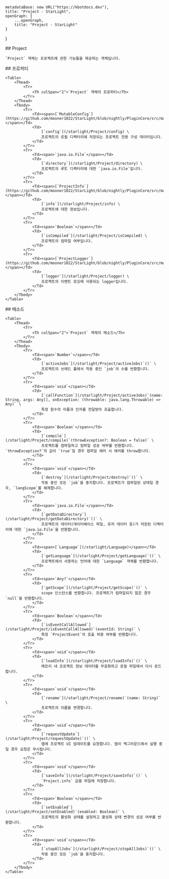 
    metadataBase: new URL("https://kbotdocs.dev"),
    title: "Project - StarLight",
    openGraph: {
        ...openGraph,
        title: "Project - StarLight"
    }
}

<Section>
    ## Project

    `Project` 객체는 프로젝트에 관한 기능들을 제공하는 객체입니다.
</Section>
<Section>
    ## 프로퍼티

    <Table>
        <Thead>
            <Tr>
                <Th colSpan="2">`Project` 객체의 프로퍼티</Th>
            </Tr>
        </Thead>
        <Tbody>
            <Tr>
                <Td><span>[`MutableConfig`](https://github.com/mooner1022/StarLight/blob/nightly/PluginCore/src/main/java/dev/mooner/starlight/plugincore/config/data/MutableConfig.kt)</span></Td>
                <Td>
                    [`config`](/starlight/Project/config) \
                    프로젝트의 로컬 디렉터리에 저장되는 프로젝트 전용 구성 데이터입니다.
                </Td>
            </Tr>
            <Tr>
                <Td><span>`java.io.File`</span></Td>
                <Td>
                    [`directory`](/starlight/Project/directory) \
                    프로젝트의 루트 디렉터리에 대한 `java.io.File`입니다.
                </Td>
            </Tr>
            <Tr>
                <Td><span>[`ProjectInfo`](https://github.com/mooner1022/StarLight/blob/nightly/PluginCore/src/main/java/dev/mooner/starlight/plugincore/project/ProjectInfo.kt#L11)</span></Td>
                <Td>
                    [`info`](/starlight/Project/info) \
                    프로젝트에 대한 정보입니다.
                </Td>
            </Tr>
            <Tr>
                <Td><span>`Boolean`</span></Td>
                <Td>
                    [`isCompiled`](/starlight/Project/isCompiled) \
                    프로젝트의 컴파일 여부입니다.
                </Td>
            </Tr>
            <Tr>
                <Td><span>[`ProjectLogger`](https://github.com/mooner1022/StarLight/blob/nightly/PluginCore/src/main/java/dev/mooner/starlight/plugincore/logger/ProjectLogger.kt#L24)</span></Td>
                <Td>
                    [`logger`](/starlight/Project/logger) \
                    프로젝트의 이벤트 로깅에 사용되는 logger입니다.
                </Td>
            </Tr>
        </Tbody>
    </Table>
</Section>
<Section>
    ## 메소드

    <Table>
        <Thead>
            <Tr>
                <Th colSpan="2">`Project` 객체의 메소드</Th>
            </Tr>
        </Thead>
        <Tbody>
            <Tr>
                <Td><span>`Number`</span></Td>
                <Td>
                    [`activeJobs`](/starlight/Project/activeJobs)`()` \
                    프로젝트의 쓰레드 풀에서 작동 중인 `job`의 수를 반환합니다.
                </Td>
            </Tr>
            <Tr>
                <Td><span>`void`</span></Td>
                <Td>
                    [`callFunction`](/starlight/Project/activeJobs)`(name: String, args: Any[], onException: (throwable: java.lang.Throwable) => Any)` \
                    특정 함수의 이름과 인자를 전달받아 호출합니다.
                </Td>
            </Tr>
            <Tr>
                <Td><span>`Boolean`</span></Td>
                <Td>
                    [`compile`](/starlight/Project/compile)`(throwException?: Boolean = false)` \
                    프로젝트를 컴파일하고 컴파일 성공 여부를 반환합니다. `throwException?`의 값이 `true`일 경우 컴파일 에러 시 에러를 throw합니다.
                </Td>
            </Tr>
            <Tr>
                <Td><span>`void`</span></Td>
                <Td>
                    [`destroy`](/starlight/Project/destroy)`()` \
                    작동 중인 모든 `job`을 중지합니다. 프로젝트가 컴파일된 상태일 경우, `langScope`를 해제합니다.
                </Td>
            </Tr>
            <Tr>
                <Td><span>`java.io.File`</span></Td>
                <Td>
                    [`getDataDirectory`](/starlight/Project/getDataDirectory)`()` \
                    프로젝트의 데이터(데이터베이스 파일, 유저 데이터 등)가 저장된 디렉터리에 대한 `java.io.File`을 반환합니다.
                </Td>
            </Tr>
            <Tr>
                <Td><span>[`Language`](/starlight/Language)</span></Td>
                <Td>
                    [`getLanguage`](/starlight/Project/getLanguage)`()` \
                    프로젝트에서 사용하는 언어에 대한 `Language` 객체를 반환합니다.
                </Td>
            </Tr>
            <Tr>
                <Td><span>`Any?`</span></Td>
                <Td>
                    [`getScope`](/starlight/Project/getScope)`()` \
                    scope 인스턴스를 반환합니다. 프로젝트가 컴파일되지 않은 경우 `null`을 반환합니다.
                </Td>
            </Tr>
            <Tr>
                <Td><span>`Boolean`</span></Td>
                <Td>
                    [`isEventCallAllowed`](/starlight/Project/isEventCallAllowed)`(eventId: String)` \
                    특정 `ProjectEvent`의 호출 허용 여부를 반환합니다.
                </Td>
            </Tr>
            <Tr>
                <Td><span>`void`</span></Td>
                <Td>
                    [`loadInfo`](/starlight/Project/loadInfo)`()` \
                    메모리 내 프로젝트 정보 데이터를 무효화하고 로컬 파일에서 다시 로드합니다.
                </Td>
            </Tr>
            <Tr>
                <Td><span>`void`</span></Td>
                <Td>
                    [`rename`](/starlight/Project/rename)`(name: String)` \
                    프로젝트의 이름을 변경합니다.
                </Td>
            </Tr>
            <Tr>
                <Td><span>`void`</span></Td>
                <Td>
                    [`requestUpdate`](/starlight/Project/requestUpdate)`()` \
                    앱에 프로젝트 UI 업데이트를 요청합니다. 앱이 백그라운드에서 실행 중일 경우 요청은 무시됩니다.
                </Td>
            </Tr>
            <Tr>
                <Td><span>`void`</span></Td>
                <Td>
                    [`saveInfo`](/starlight/Project/saveInfo)`()` \
                    `Project.info` 값을 파일에 저장합니다.
                </Td>
            </Tr>
            <Tr>
                <Td><span>`Boolean`</span></Td>
                <Td>
                    [`setEnabled`](/starlight/Project/setEnabled)`(enabled: Boolean)` \
                    프로젝트의 활성화 상태를 설정하고 활성화 상태 변경의 성공 여부를 반환합니다.
                </Td>
            </Tr>
            <Tr>
                <Td><span>`void`</span></Td>
                <Td>
                    [`stopAllJobs`](/starlight/Project/stopAllJobs)`()` \
                    작동 중인 모든 `job`을 중지합니다.
                </Td>
            </Tr>
        </Tbody>
    </Table>
</Section>